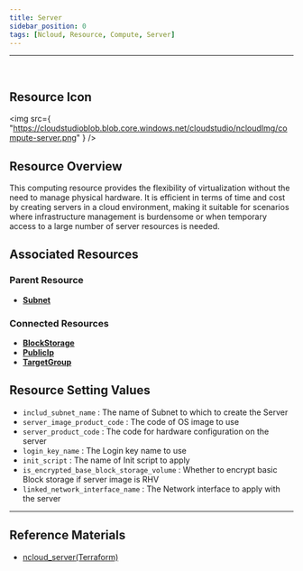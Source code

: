 ```yaml
---
title: Server
sidebar_position: 0
tags: [Ncloud, Resource, Compute, Server]
---
```


<hr />
<br />

## Resource Icon

<img
    src={
        "https://cloudstudioblob.blob.core.windows.net/cloudstudio/ncloudImg/compute-server.png"
    }
/>

## Resource Overview

This computing resource provides the flexibility of virtualization without the need to manage physical hardware. It is efficient in terms of time and cost by creating servers in a cloud environment, making it suitable for scenarios where infrastructure management is burdensome or when temporary access to a large number of server resources is needed.

## Associated Resources

### Parent Resource
-   [**Subnet**](https://docs.cstudio.app/en/docs/resource/ncloud/Networking/Subnet)

### Connected Resources

-   [**BlockStorage**](https://docs.cstudio.app/en/docs/resource/ncloud/Storage/BlockStorage)
-   [**PublicIp**](https://docs.cstudio.app/en/docs/resource/ncloud/Networking/PublicIP)
-   [**TargetGroup**](https://docs.cstudio.app/en/docs/resource/ncloud/Networking/TargetGroup)

## Resource Setting Values

-   `includ_subnet_name` : The name of Subnet to which to create the Server
-   `server_image_product_code` : The code of OS image to use
-   `server_product_code` : The code for hardware configuration on the server
-   `login_key_name` : The Login key name to use
-   `init_script` : The name of Init script to apply
-   `is_encrypted_base_block_storage_volume` : Whether to encrypt basic Block storage if server image is RHV
-   `linked_network_interface_name` : The Network interface to apply with the server


---

## Reference Materials

-   [ncloud_server(Terraform)](https://registry.terraform.io/providers/NaverCloudPlatform/ncloud/latest/en/docs/resources/server)
